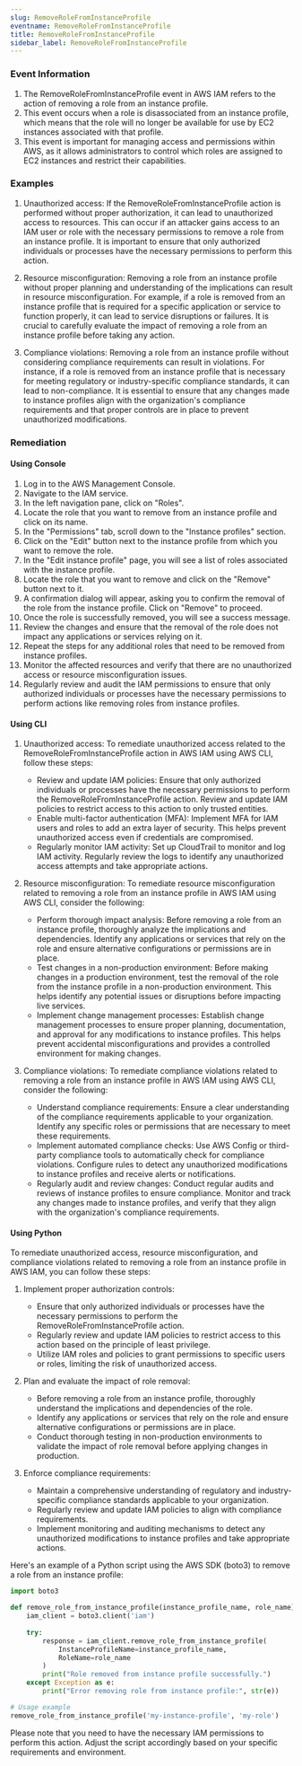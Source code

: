 ```yaml
--- 
slug: RemoveRoleFromInstanceProfile
eventname: RemoveRoleFromInstanceProfile
title: RemoveRoleFromInstanceProfile
sidebar_label: RemoveRoleFromInstanceProfile
---
```

                       
### Event Information

1. The RemoveRoleFromInstanceProfile event in AWS IAM refers to the action of removing a role from an instance profile.
2. This event occurs when a role is disassociated from an instance profile, which means that the role will no longer be available for use by EC2 instances associated with that profile.
3. This event is important for managing access and permissions within AWS, as it allows administrators to control which roles are assigned to EC2 instances and restrict their capabilities.


### Examples

1. Unauthorized access: If the RemoveRoleFromInstanceProfile action is performed without proper authorization, it can lead to unauthorized access to resources. This can occur if an attacker gains access to an IAM user or role with the necessary permissions to remove a role from an instance profile. It is important to ensure that only authorized individuals or processes have the necessary permissions to perform this action.

2. Resource misconfiguration: Removing a role from an instance profile without proper planning and understanding of the implications can result in resource misconfiguration. For example, if a role is removed from an instance profile that is required for a specific application or service to function properly, it can lead to service disruptions or failures. It is crucial to carefully evaluate the impact of removing a role from an instance profile before taking any action.

3. Compliance violations: Removing a role from an instance profile without considering compliance requirements can result in violations. For instance, if a role is removed from an instance profile that is necessary for meeting regulatory or industry-specific compliance standards, it can lead to non-compliance. It is essential to ensure that any changes made to instance profiles align with the organization's compliance requirements and that proper controls are in place to prevent unauthorized modifications.

### Remediation

#### Using Console

1. Log in to the AWS Management Console.
2. Navigate to the IAM service.
3. In the left navigation pane, click on "Roles".
4. Locate the role that you want to remove from an instance profile and click on its name.
5. In the "Permissions" tab, scroll down to the "Instance profiles" section.
6. Click on the "Edit" button next to the instance profile from which you want to remove the role.
7. In the "Edit instance profile" page, you will see a list of roles associated with the instance profile.
8. Locate the role that you want to remove and click on the "Remove" button next to it.
9. A confirmation dialog will appear, asking you to confirm the removal of the role from the instance profile. Click on "Remove" to proceed.
10. Once the role is successfully removed, you will see a success message.
11. Review the changes and ensure that the removal of the role does not impact any applications or services relying on it.
12. Repeat the steps for any additional roles that need to be removed from instance profiles.
13. Monitor the affected resources and verify that there are no unauthorized access or resource misconfiguration issues.
14. Regularly review and audit the IAM permissions to ensure that only authorized individuals or processes have the necessary permissions to perform actions like removing roles from instance profiles.

#### Using CLI

1. Unauthorized access: To remediate unauthorized access related to the RemoveRoleFromInstanceProfile action in AWS IAM using AWS CLI, follow these steps:
   - Review and update IAM policies: Ensure that only authorized individuals or processes have the necessary permissions to perform the RemoveRoleFromInstanceProfile action. Review and update IAM policies to restrict access to this action to only trusted entities.
   - Enable multi-factor authentication (MFA): Implement MFA for IAM users and roles to add an extra layer of security. This helps prevent unauthorized access even if credentials are compromised.
   - Regularly monitor IAM activity: Set up CloudTrail to monitor and log IAM activity. Regularly review the logs to identify any unauthorized access attempts and take appropriate actions.

2. Resource misconfiguration: To remediate resource misconfiguration related to removing a role from an instance profile in AWS IAM using AWS CLI, consider the following:
   - Perform thorough impact analysis: Before removing a role from an instance profile, thoroughly analyze the implications and dependencies. Identify any applications or services that rely on the role and ensure alternative configurations or permissions are in place.
   - Test changes in a non-production environment: Before making changes in a production environment, test the removal of the role from the instance profile in a non-production environment. This helps identify any potential issues or disruptions before impacting live services.
   - Implement change management processes: Establish change management processes to ensure proper planning, documentation, and approval for any modifications to instance profiles. This helps prevent accidental misconfigurations and provides a controlled environment for making changes.

3. Compliance violations: To remediate compliance violations related to removing a role from an instance profile in AWS IAM using AWS CLI, consider the following:
   - Understand compliance requirements: Ensure a clear understanding of the compliance requirements applicable to your organization. Identify any specific roles or permissions that are necessary to meet these requirements.
   - Implement automated compliance checks: Use AWS Config or third-party compliance tools to automatically check for compliance violations. Configure rules to detect any unauthorized modifications to instance profiles and receive alerts or notifications.
   - Regularly audit and review changes: Conduct regular audits and reviews of instance profiles to ensure compliance. Monitor and track any changes made to instance profiles, and verify that they align with the organization's compliance requirements.

#### Using Python

To remediate unauthorized access, resource misconfiguration, and compliance violations related to removing a role from an instance profile in AWS IAM, you can follow these steps:

1. Implement proper authorization controls:
   - Ensure that only authorized individuals or processes have the necessary permissions to perform the RemoveRoleFromInstanceProfile action.
   - Regularly review and update IAM policies to restrict access to this action based on the principle of least privilege.
   - Utilize IAM roles and policies to grant permissions to specific users or roles, limiting the risk of unauthorized access.

2. Plan and evaluate the impact of role removal:
   - Before removing a role from an instance profile, thoroughly understand the implications and dependencies of the role.
   - Identify any applications or services that rely on the role and ensure alternative configurations or permissions are in place.
   - Conduct thorough testing in non-production environments to validate the impact of role removal before applying changes in production.

3. Enforce compliance requirements:
   - Maintain a comprehensive understanding of regulatory and industry-specific compliance standards applicable to your organization.
   - Regularly review and update IAM policies to align with compliance requirements.
   - Implement monitoring and auditing mechanisms to detect any unauthorized modifications to instance profiles and take appropriate actions.

Here's an example of a Python script using the AWS SDK (boto3) to remove a role from an instance profile:

```python
import boto3

def remove_role_from_instance_profile(instance_profile_name, role_name):
    iam_client = boto3.client('iam')
    
    try:
        response = iam_client.remove_role_from_instance_profile(
            InstanceProfileName=instance_profile_name,
            RoleName=role_name
        )
        print("Role removed from instance profile successfully.")
    except Exception as e:
        print("Error removing role from instance profile:", str(e))

# Usage example
remove_role_from_instance_profile('my-instance-profile', 'my-role')
```

Please note that you need to have the necessary IAM permissions to perform this action. Adjust the script accordingly based on your specific requirements and environment.


 